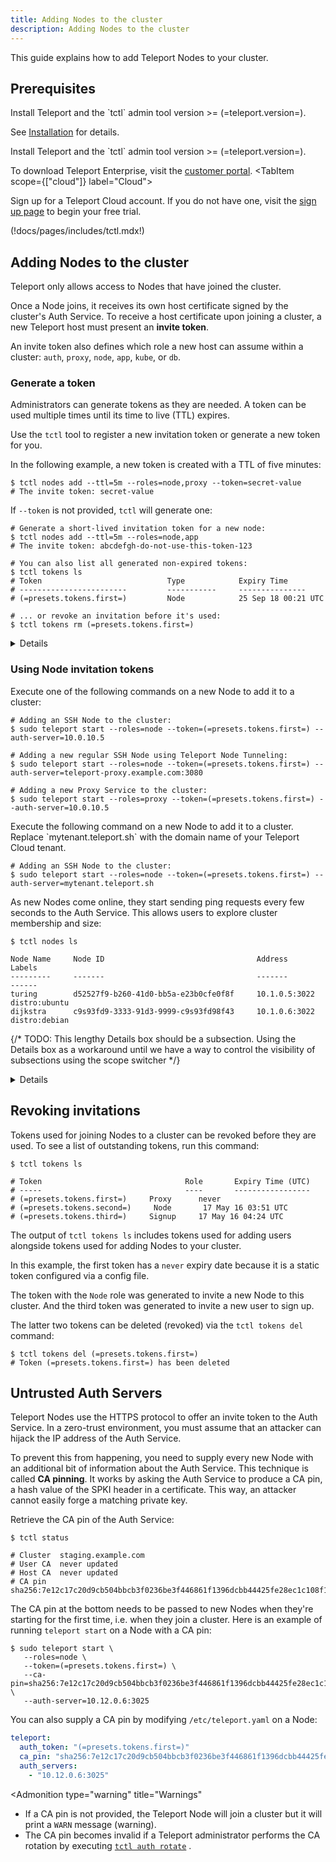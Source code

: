 ```yaml
---
title: Adding Nodes to the cluster
description: Adding Nodes to the cluster
---
```


This guide explains how to add Teleport Nodes to your cluster.

## Prerequisites

<Tabs>
<TabItem scope={["oss"]} label="Self-Hosted">
Install Teleport and the `tctl` admin tool version >= (=teleport.version=).

See [Installation](../../installation.mdx) for details.

</TabItem>
<TabItem
  scope={["enterprise"]} label="Enterprise">
Install Teleport and the `tctl` admin tool version >= (=teleport.version=).

To download Teleport Enterprise, visit the
  [customer portal](https://dashboard.gravitational.com/web/login).
</TabItem>
<TabItem scope={["cloud"]}
  label="Cloud">

Sign up for a Teleport Cloud account. If you do not have one, visit the
  [sign up page](https://goteleport.com/signup/) to begin your free trial.
</TabItem>
</Tabs>

(!docs/pages/includes/tctl.mdx!)

## Adding Nodes to the cluster

Teleport only allows access to Nodes that have joined the cluster.

Once a Node joins, it receives its own host certificate signed by the cluster's
Auth Service. To receive a host certificate upon joining a cluster, a new
Teleport host must present an **invite token**.

An invite token also defines which role a new host can assume within a cluster:
`auth`, `proxy`, `node`, `app`, `kube`, or `db`.

### Generate a token

Administrators can generate tokens as they are needed. A token can be used
multiple times until its time to live (TTL) expires.

Use the `tctl` tool to register a new invitation token or generate a new token
for you. 

In the following example, a new token is created with a TTL of five
minutes:

```code
$ tctl nodes add --ttl=5m --roles=node,proxy --token=secret-value
# The invite token: secret-value
```

If `--token` is not provided, `tctl` will generate one:

```code
# Generate a short-lived invitation token for a new node:
$ tctl nodes add --ttl=5m --roles=node,app
# The invite token: abcdefgh-do-not-use-this-token-123

# You can also list all generated non-expired tokens:
$ tctl tokens ls
# Token                            Type            Expiry Time
# ------------------------         -----------     ---------------
# (=presets.tokens.first=)         Node            25 Sep 18 00:21 UTC

# ... or revoke an invitation before it's used:
$ tctl tokens rm (=presets.tokens.first=)
```

<Details scope={["oss","enterprise"]} title="An insecure alternative: static tokens" scopeOnly={true} opened>
<Admonition type="warning">
Use short-lived tokens instead of long-lived static tokens.
Static tokens are easier to steal, guess, and leak.
</Admonition>

Static tokens are defined ahead of time by an administrator and stored in the
auth server's config file:

```yaml
# Config section in `/etc/teleport.yaml` file for the auth server
auth_service:
    enabled: true
    tokens:
    # This static token allows new hosts to join the cluster as "proxy" or "node"
    - "proxy,node:secret-token-value"
    # A token can also be stored in a file. In this example the token for adding
    # new auth servers are stored in /path/to/tokenfile
    - "auth:/path/to/tokenfile"
```
</Details>

### Using Node invitation tokens

<Tabs>
<TabItem scope={["oss", "enterprise"]} scopeOnly={true} label="Self Hosted">
Execute one of the following commands on a new Node to add it to a cluster:

```code
# Adding an SSH Node to the cluster:
$ sudo teleport start --roles=node --token=(=presets.tokens.first=) --auth-server=10.0.10.5

# Adding a new regular SSH Node using Teleport Node Tunneling:
$ sudo teleport start --roles=node --token=(=presets.tokens.first=) --auth-server=teleport-proxy.example.com:3080

# Adding a new Proxy Service to the cluster:
$ sudo teleport start --roles=proxy --token=(=presets.tokens.first=) --auth-server=10.0.10.5
```
</TabItem>
<TabItem scope={["cloud"]} scopeOnly={true} label="Teleport Cloud">
Execute the following command on a new Node to add it to a cluster. Replace
`mytenant.teleport.sh` with the domain name of your Teleport Cloud tenant.

```code
# Adding an SSH Node to the cluster:
$ sudo teleport start --roles=node --token=(=presets.tokens.first=) --auth-server=mytenant.teleport.sh
```

</TabItem>
</Tabs>


As new Nodes come online, they start sending ping requests every few seconds to
the Auth Service. This allows users to explore cluster membership and size:

```code
$ tctl nodes ls

Node Name     Node ID                                  Address            Labels
---------     -------                                  -------            ------
turing        d52527f9-b260-41d0-bb5a-e23b0cfe0f8f     10.1.0.5:3022      distro:ubuntu
dijkstra      c9s93fd9-3333-91d3-9999-c9s93fd98f43     10.1.0.6:3022      distro:debian
```

{/* TODO: This lengthy Details box should be a subsection. Using the Details box
as a workaround until we have a way to control the visibility of subsections
using the scope switcher */}

<Details scope={["oss", "enterprise"]} scopeOnly={true} title="Node Tunneling" opened>
Teleport Node Tunneling lets you add a remote Node to an existing Teleport Cluster through a tunnel.
This can be useful for IoT applications or for managing a couple of servers in a different network.

<Admonition type="note">
We recommend setting up a [Trusted Cluster](../admin/trustedclusters.mdx) if you
have workloads split across different networks or clouds.
</Admonition>

To connect a Node to your cluster via Node Tunneling, use `tctl` to create a
single-use token for a Node. Instead of supplying the IP of the Auth Service for
the `--auth-server` flag, you will use the URL of the Proxy Service.

In the example below, we've replaced the auth server IP with the Proxy's web
endpoint `teleport-proxy.example.com:3080`.

```code
$ tctl tokens add --type=node | grep -oP '(?<=token:\s).*' > token.file

# This will save the token to a file.
# Run this on the new node to join the cluster:
$ sudo teleport start --roles=node --token=/path/to/token.file --auth-server=teleport-proxy.example.com:3080
```

Using the ports in Teleport's default configuration, the Node needs to be able
to talk to ports `3080` and `3024` on the Proxy Service. Port `3080` is used to
initially fetch the credentials (SSH and TLS certificates) and for discovering
the reverse tunnel. Port `3024 `is used to establish a connection to the Auth
Service through the Proxy.

For those using ACME, port `443` is also required. 

To enable multiplexing so only one port is used, simply set the
`tunnel_listen_addr` to the same value as `web_listen_addr` within the
`proxy_service` section of your configuration file. Teleport will automatically
recognize that the Proxy Service is using the same port for both addresses and
enable multiplexing.

If your log setting is set to DEBUG, you will see multiplexing enabled in the
server log.

```txt
DEBU [PROC:1]    Setup Proxy: Reverse tunnel proxy and web proxy listen on the same port, multiplexing is on. service/service.go:1944
```

<Admonition
  type="tip"
  title="Load Balancers"
>

  The setup above also works even if the cluster uses multiple Proxy Service
  instances behind a load balancer (LB) or a DNS entry with multiple values. In
  this case, the Node establishes a tunnel to every proxy.
  
  This requires that an LB
  uses a round-robin or a similar balancing algorithm. Do not use sticky load balancing algorithms (a.k.a. "session affinity") with Teleport Proxy Service instances.
</Admonition>

</Details>

## Revoking invitations

Tokens used for joining Nodes to a cluster can be revoked before they are used.
To see a list of outstanding tokens, run this command:

```code
$ tctl tokens ls

# Token                                Role       Expiry Time (UTC)
# -----                                ----       -----------------
# (=presets.tokens.first=)     Proxy      never
# (=presets.tokens.second=)     Node       17 May 16 03:51 UTC
# (=presets.tokens.third=)     Signup     17 May 16 04:24 UTC
```

<Admonition type="tip" title="Signup tokens">

The output of `tctl tokens ls` includes tokens used for adding users alongside
tokens used for adding Nodes to your cluster.

</Admonition>

In this example, the first token has a `never` expiry date because it is a
static token configured via a config file.

The token with the `Node` role was generated to invite a new Node to this
cluster. And the third token was generated to invite a new user to sign up.

The latter two tokens can be deleted (revoked) via the `tctl tokens
del` command:

```code
$ tctl tokens del (=presets.tokens.first=)
# Token (=presets.tokens.first=) has been deleted
```

## Untrusted Auth Servers

Teleport Nodes use the HTTPS protocol to offer an invite token to the Auth Service.
In a zero-trust environment, you must assume that an attacker can hijack the IP
address of the Auth Service.

To prevent this from happening, you need to supply every new Node with an
additional bit of information about the Auth Service. This technique is called
**CA pinning**. It works by asking the Auth Service to produce a CA pin, a hash
value of the SPKI header in a certificate. This way, an attacker cannot easily
forge a matching private key.

Retrieve the CA pin of the Auth Service:

```code
$ tctl status

# Cluster  staging.example.com
# User CA  never updated
# Host CA  never updated
# CA pin   sha256:7e12c17c20d9cb504bbcb3f0236be3f446861f1396dcbb44425fe28ec1c108f1
```

The CA pin at the bottom needs to be passed to new Nodes when they're
starting for the first time, i.e. when they join a cluster. Here is an
example of running `teleport start` on a Node with a CA pin:

```code
$ sudo teleport start \
   --roles=node \
   --token=(=presets.tokens.first=) \
   --ca-pin=sha256:7e12c17c20d9cb504bbcb3f0236be3f446861f1396dcbb44425fe28ec1c108f1 \
   --auth-server=10.12.0.6:3025
```

You can also supply a CA pin by modifying `/etc/teleport.yaml` on a Node:

```yaml
teleport:
  auth_token: "(=presets.tokens.first=)"
  ca_pin: "sha256:7e12c17c20d9cb504bbcb3f0236be3f446861f1396dcbb44425fe28ec1c108f1"
  auth_servers:
    - "10.12.0.6:3025"
```

<Admonition
  type="warning"
  title="Warnings"
>
  - If a CA pin is not provided, the Teleport Node will join a cluster but it will
  print a `WARN` message (warning).
  - The CA pin becomes invalid if a Teleport administrator
  performs the CA rotation by executing
  [`tctl auth rotate`](../reference/cli.mdx#tctl-auth-rotate) .
</Admonition>

